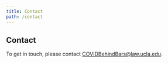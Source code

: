 ```yaml
---
title: Contact
path: /contact
---
```


## Contact

To get in touch, please contact [COVIDBehindBars@law.ucla.edu](mailto:COVIDBehindBars@law.ucla.edu).